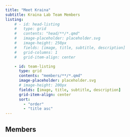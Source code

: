 ```yaml
---
title: "Meet Kraina"
subtitle: Kraina Lab Team Members
listing:
    # - id: head-listing
    #   type: grid
    #   contents: "head/**/*.qmd"
    #   image-placeholder: placeholder.svg
    #   image-height: 250px
    #   fields: [image, title, subtitle, description]
    #   grid-columns: 1
    #   grid-item-align: center

    - id: team-listing
      type: grid
      contents: "members/**/*.qmd"
      image-placeholder: placeholder.svg
      # image-height: 200px
      fields: [image, title, subtitle, description]
      grid-item-align: center
      sort:
        - "order"
        - "title asc"
---
```


<!-- ## Head

:::{#head-listing}
::: -->

## Members

:::{#team-listing}
:::